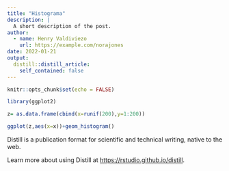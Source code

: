 ```yaml
---
title: "Histograma"
description: |
  A short description of the post.
author:
  - name: Henry Valdiviezo
    url: https://example.com/norajones
date: 2022-01-21
output:
  distill::distill_article:
    self_contained: false
---
```



```r
knitr::opts_chunk$set(echo = FALSE)
```
```r
library(ggplot2)

z= as.data.frame(cbind(x=runif(200),y=1:200))

ggplot(z,aes(x=x))+geom_histogram()

```


Distill is a publication format for scientific and technical writing, native to the web.

Learn more about using Distill at <https://rstudio.github.io/distill>.


